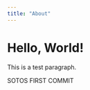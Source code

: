 ```yaml
---
title: "About"
---
```


<h1>Hello, World!</h1>

<p>This is a test paragraph.</p>

<p> SOTOS FIRST COMMIT</p>